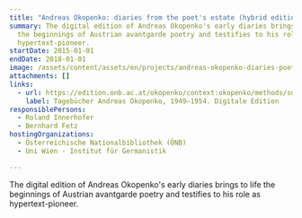 ```yaml
---
title: "Andreas Okopenko: diaries from the poet's estate (hybrid edition)"
summary: The digital edition of Andreas Okopenko's early diaries brings to life
  the beginnings of Austrian avantgarde poetry and testifies to his role as
  hypertext-pioneer.
startDate: 2015-01-01
endDate: 2018-01-01
image: /assets/content/assets/en/projects/andreas-okopenko-diaries-poets-estate-hybrid-edition/okopenko4_1big.5832076_neu.png
attachments: []
links:
  - url: https://edition.onb.ac.at/okopenko/context:okopenko/methods/sdef:Context/get
    label: Tagebücher Andreas Okopenko, 1949–1954. Digitale Edition
responsiblePersons:
  - Roland Innerhofer
  - Bernhard Fetz
hostingOrganizations:
  - Österreichische Nationalbibliothek (ÖNB)
  - Uni Wien - Institut für Germanistik

---
```

The digital edition of Andreas Okopenko's early diaries brings to life the beginnings of Austrian avantgarde poetry and testifies to his role as hypertext-pioneer.
